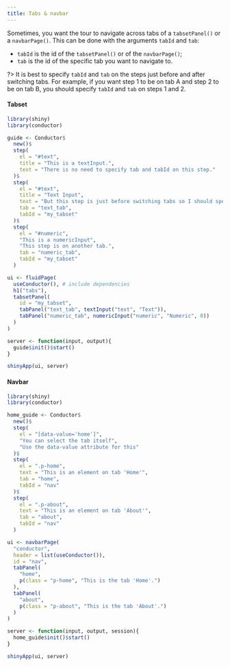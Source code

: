 ```yaml
---
title: Tabs & navbar
---
```


Sometimes, you want the tour to navigate across tabs of a `tabsetPanel()` or a `navbarPage()`. This can be done with the arguments `tabId` and `tab`:

* `tabId` is the id of the `tabsetPanel()` or of the `navbarPage()`;
* `tab` is the id of the specific tab you want to navigate to.

?> It is best to specify `tabId` and `tab` on the steps just before and after switching tabs. For example, if you want step 1 to be on tab A and step 2 to be on tab B, you should specify `tabId` and `tab` on steps 1 and 2.

<!-- tabs:start -->

#### **Tabset**

```r
library(shiny)
library(conductor)

guide <- Conductor$
  new()$ 
  step(
    el = "#text",
    title = "This is a textInput.",
    text = "There is no need to specify tab and tabId on this step."
  )$
  step(
    el = "#text",
    title = "Text Input",
    text = "But this step is just before switching tabs so I should specify tab and tabId.",
    tab = "text_tab",
    tabId = "my_tabset"
  )$
  step(
    el = "#numeric",
    "This is a numericInput",
    "This step is on another tab.",
    tab = "numeric_tab",
    tabId = "my_tabset"
  )

ui <- fluidPage(
  useConductor(), # include dependencies
  h1("tabs"),
  tabsetPanel(
    id = "my_tabset",
    tabPanel("text_tab", textInput("text", "Text")),
    tabPanel("numeric_tab", numericInput("numeric", "Numeric", 0))
  )
)

server <- function(input, output){
  guide$init()$start()
}

shinyApp(ui, server)
```

#### **Navbar**

```r
library(shiny)
library(conductor)

home_guide <- Conductor$
  new()$
  step(
    el = "[data-value='home']",
    "You can select the tab itself",
    "Use the data-value attribute for this"
  )$
  step(
    el = ".p-home",
    text = "This is an element on tab 'Home'",
    tab = "home",
    tabId = "nav"
  )$
  step(
    el = ".p-about",
    text = "This is an element on tab 'About'",
    tab = "about",
    tabId = "nav"
  )

ui <- navbarPage(
  "conductor",
  header = list(useConductor()),
  id = "nav",
  tabPanel(
    "home",
    p(class = "p-home", "This is the tab 'Home'.")
  ),
  tabPanel(
    "about",
    p(class = "p-about", "This is the tab 'About'.")
  )
)

server <- function(input, output, session){
  home_guide$init()$start()
}

shinyApp(ui, server)
```


<!-- tabs:end -->
